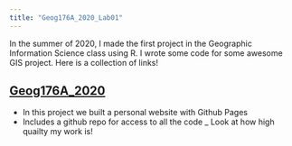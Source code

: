 ```yaml
---
title: "Geog176A_2020_Lab01"
---
```



In the summer of 2020, I made the first project in the Geographic Information Science class using R. I wrote some code for some awesome GIS project. Here is a collection of links!

## [Geog176A_2020](https://github.com/NeedCola/geog176A_2020)

- In this project we built a personal website with Github Pages
- Includes a github repo for access to all the code
_ Look at how high quailty my work is!

